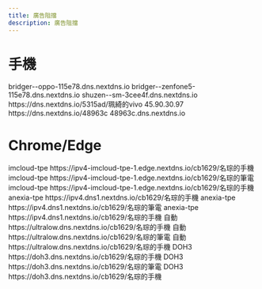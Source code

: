 ---
title: 廣告阻擋
description: 廣告阻擋
---


# 手機

<Tabs>
  <TabItem value="OPPO" label="OPPO">
    <CodeBlock>bridger--oppo-115e78.dns.nextdns.io</CodeBlock>
  </TabItem>
  <TabItem value="ZF5" label="ZF5">
    <CodeBlock>bridger--zenfone5-115e78.dns.nextdns.io</CodeBlock>
  </TabItem>
  <TabItem value="SM" label="Samsung">
    <CodeBlock>shuzen--sm-3cee4f.dns.nextdns.io</CodeBlock>
  </TabItem>
  <TabItem value="Vivo" label="Vivo">
    <CodeBlock>https://dns.nextdns.io/5315ad/珮綺的vivo</CodeBlock>
  </TabItem>
  <TabItem value="HOME" label="HOME">
    <CodeBlock>45.90.30.97</CodeBlock>
    <CodeBlock>https://dns.nextdns.io/48963c</CodeBlock>
    <CodeBlock>48963c.dns.nextdns.io</CodeBlock>
  </TabItem>
</Tabs>

# Chrome/Edge

<Tabs groupId="Chrome">
  <TabItem value="OPPO" label="OPPO">
    imcloud-tpe
    <CodeBlock>
      https://ipv4-imcloud-tpe-1.edge.nextdns.io/cb1629/名琮的手機
        </CodeBlock>
  </TabItem>
  <TabItem value="Windows" label="Windows">
    imcloud-tpe
      <CodeBlock>
      https://ipv4-imcloud-tpe-1.edge.nextdns.io/cb1629/名琮的筆電
      </CodeBlock>
    </TabItem>
  <TabItem value="Zendone" label="Zenfone">
    imcloud-tpe
      <CodeBlock>
      https://ipv4-imcloud-tpe-1.edge.nextdns.io/cb1629/名琮的手機
      </CodeBlock>
    </TabItem>

</Tabs>

<Tabs groupId="Chrome">
  <TabItem value="OPPO" label="OPPO">
    anexia-tpe
    <CodeBlock>
      https://ipv4.dns1.nextdns.io/cb1629/名琮的手機
        </CodeBlock>
  </TabItem>
  <TabItem value="Windows" label="Windows">
    anexia-tpe 
      <CodeBlock>
      https://ipv4.dns1.nextdns.io/cb1629/名琮的筆電
      </CodeBlock>
    </TabItem>
  <TabItem value="Zendone" label="Zenfone">
    anexia-tpe 
      <CodeBlock>
      https://ipv4.dns1.nextdns.io/cb1629/名琮的手機
      </CodeBlock>
    </TabItem>

</Tabs>

<Tabs groupId="Chrome">
  <TabItem value="OPPO" label="OPPO">
    自動
    <CodeBlock>
      https://ultralow.dns.nextdns.io/cb1629/名琮的手機
        </CodeBlock>
  </TabItem>
  <TabItem value="Windows" label="Windows">
    自動
      <CodeBlock>
      https://ultralow.dns.nextdns.io/cb1629/名琮的筆電
      </CodeBlock>
    </TabItem>
  <TabItem value="Zendone" label="Zenfone">
    自動
      <CodeBlock>
      https://ultralow.dns.nextdns.io/cb1629/名琮的手機
      </CodeBlock>
    </TabItem>

</Tabs>

<Tabs groupId="Chrome">
  <TabItem value="OPPO" label="OPPO">
    DOH3
    <CodeBlock>
      https://doh3.dns.nextdns.io/cb1629/名琮的手機
        </CodeBlock>
  </TabItem>
  <TabItem value="Windows" label="Windows">
    DOH3
      <CodeBlock>
      https://doh3.dns.nextdns.io/cb1629/名琮的筆電
      </CodeBlock>
    </TabItem>
  <TabItem value="Zendone" label="Zenfone">
    DOH3
      <CodeBlock>
      https://doh3.dns.nextdns.io/cb1629/名琮的手機
      </CodeBlock>
    </TabItem>

</Tabs>
